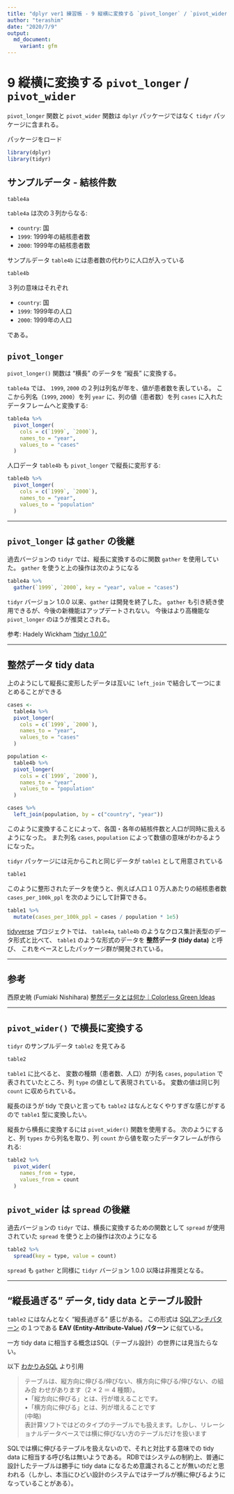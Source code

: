 ```yaml
---
title: "dplyr ver1 練習帳 - 9 縦横に変換する `pivot_longer` / `pivot_wider`"
author: "terashim"
date: "2020/7/9"
output:
  md_document:
    variant: gfm
---
```


# 9 縦横に変換する `pivot_longer` / `pivot_wider`

`pivot_longer` 関数と `pivot_wider` 関数は `dplyr` パッケージではなく `tidyr` パッケージに含まれる。

パッケージをロード

```r
library(dplyr)
library(tidyr)
```

## サンプルデータ - 結核件数

```r
table4a
```

`table4a` は次の３列からなる:

- `country`: 国
- `1999`: 1999年の結核患者数
- `2000`: 1999年の結核患者数

サンプルデータ `table4b` には患者数の代わりに人口が入っている

```r
table4b
```

３列の意味はそれぞれ

- `country`: 国
- `1999`: 1999年の人口
- `2000`: 1999年の人口

である。

## `pivot_longer`

`pivot_longer()` 関数は "横長" のデータを "縦長" に変換する。

`table4a` では、 `1999`, `2000` の２列は列名が年を、値が患者数を表している。
ここから列名（`1999`, `2000`）を列 `year` に、列の値（患者数）を列 `cases` に入れたデータフレームへと変換する:

```r
table4a %>% 
  pivot_longer(
    cols = c(`1999`, `2000`),
    names_to = "year",
    values_to = "cases"
  )
```

人口データ `table4b` も `pivot_longer` で縦長に変形する:

```r
table4b %>% 
  pivot_longer(
    cols = c(`1999`, `2000`),
    names_to = "year",
    values_to = "population"
  )
```

---

## `pivot_longer` は `gather` の後継

過去バージョンの `tidyr` では、縦長に変換するのに関数 `gather` を使用していた。
`gather` を使うと上の操作は次のようになる

```r
table4a %>% 
  gather(`1999`, `2000`, key = "year", value = "cases")
```

`tidyr` バージョン 1.0.0 以来、`gather` は開発を終了した。
`gather` も引き続き使用できるが、今後の新機能はアップデートされない。
今後はより高機能な `pivot_longer` のほうが推奨とされる。

参考: Hadely Wickham ["tidyr 1.0.0"](https://www.tidyverse.org/blog/2019/09/tidyr-1-0-0/)

---

## 整然データ tidy data

上のようにして縦長に変形したデータは互いに `left_join` で結合して一つにまとめることができる

```r
cases <-
  table4a %>% 
  pivot_longer(
    cols = c(`1999`, `2000`),
    names_to = "year",
    values_to = "cases"
  )

population <-
  table4b %>% 
  pivot_longer(
    cols = c(`1999`, `2000`),
    names_to = "year",
    values_to = "population"
  )

cases %>% 
  left_join(population, by = c("country", "year"))
```

このように変換することによって、各国・各年の結核件数と人口が同時に扱えるようになった。
また列名 `cases`, `population` によって数値の意味がわかるようになった。

`tidyr` パッケージには元からこれと同じデータが `table1` として用意されている

```r
table1
```

このように整形されたデータを使うと、例えば人口１０万人あたりの結核患者数
`cases_per_100k_ppl`
を次のようにして計算できる。

```r
table1 %>% 
  mutate(cases_per_100k_ppl = cases / population * 1e5)
```

[tidyverse](https://www.tidyverse.org/) プロジェクトでは、
`table4a`, `table4b` のようなクロス集計表型のデータ形式と比べて、
`table1` のような形式のデータを **整然データ (tidy data)** と呼び、
これをベースとしたパッケージ群が開発されている。

---

## 参考

西原史暁 (Fumiaki Nishihara) [整然データとは何か｜Colorless Green Ideas](https://id.fnshr.info/2017/01/09/tidy-data-intro/) 

---

## `pivot_wider()` で横長に変換する

`tidyr` のサンプルデータ `table2` を見てみる

```r
table2
```
`table1` に比べると、
変数の種類（患者数、人口）が列名 `cases`, `population` で表されていたところ、列 `type` の値として表現されている。
変数の値は同じ列 `count` に収められている。

縦長のほうが tidy で良いと言っても `table2` はなんとなくやりすぎな感じがするので `table1` 型に変換したい。

縦長から横長に変換するには `pivot_wider()` 関数を使用する。
次のようにすると、列 `types` から列名を取り、列 `count` から値を取ったデータフレームが作られる:

```r
table2 %>% 
  pivot_wider(
    names_from = type,
    values_from = count
  )
```
## `pivot_wider` は `spread` の後継

過去バージョンの `tidyr` では、横長に変換するための関数として `spread` が使用されていた
`spread` を使うと上の操作は次のようになる

```r
table2 %>% 
  spread(key = type, value = count)
```
`spread` も `gather` と同様に `tidyr` バージョン 1.0.0 以降は非推奨となる。

---

## "縦長過ぎる" データ, tidy data とテーブル設計

`table2` にはなんとなく "縦長過ぎる" 感じがある。
この形式は
[SQLアンチパターン](https://www.oreilly.co.jp/books/9784873115894/) の１つである **EAV (Entity-Attribute-Value) パターン** に似ている。

一方 tidy data に相当する概念はSQL（テーブル設計）の世界には見当たらない。

以下 [わかりみSQL](https://booth.pm/ja/items/1576397) より引用

> テーブルは、縦方向に伸びる/伸びない、横方向に伸びる/伸びない、の組み合
わせがあります（2 × 2 ＝ 4 種類）。  
> •「縦方向に伸びる」とは、行が増えることです。  
> •「横方向に伸びる」とは、列が増えることです  
> (中略)  
> 表計算ソフトではどのタイプのテーブルでも扱えます。しかし、リレーショナルデータベースでは横に伸びない方のテーブルだけを扱います

SQLでは横に伸びるテーブルを扱えないので、それと対比する意味での tidy data に相当する呼び名は無いようである。
RDBではシステムの制約上、普通に設計したテーブルは勝手に tidy data になるため意識されることが無いのだと思われる（しかし、本当にひどい設計のシステムではテーブルが横に伸びるようになっていることがある）。
